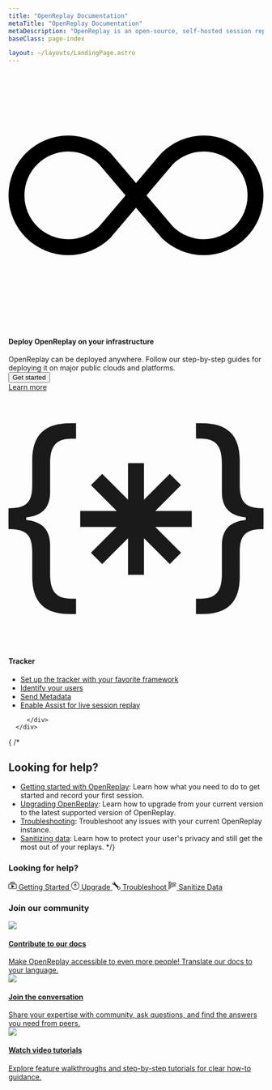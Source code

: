 ```yaml
---
title: "OpenReplay Documentation"
metaTitle: "OpenReplay Documentation"
metaDescription: "OpenReplay is an open-source, self-hosted session replay stack that let’s you see what users do on your web app, helping you troubleshoot issues faster."
baseClass: page-index

layout: ~/layouts/LandingPage.astro
---
```




<div class="col-span-12 card">
   <div class="relative border text-left">
      <div class="relative flex flex-col gap-6">
         <div class="flex items-center gap-3">
            <div class="shrink-0 theme-icon w-8 h-8 flex items-center justify-center rounded">
               <svg xmlns="http://www.w3.org/2000/svg" fill="var(--theme-accent-full)" class="bi bi-infinity" viewBox="0 0 16 16">
                  <path d="M5.68 5.792 7.345 7.75 5.681 9.708a2.75 2.75 0 1 1 0-3.916ZM8 6.978 6.416 5.113l-.014-.015a3.75 3.75 0 1 0 0 5.304l.014-.015L8 8.522l1.584 1.865.014.015a3.75 3.75 0 1 0 0-5.304l-.014.015L8 6.978Zm.656.772 1.663-1.958a2.75 2.75 0 1 1 0 3.916L8.656 7.75Z"/>
               </svg>
            </div>
            <h4>Deploy OpenReplay on your infrastructure</h4>
         </div>
         <span class="flex-grow">OpenReplay can be deployed anywhere. Follow our step-by-step guides for deploying it on major public clouds and platforms.</span>
      </div>
      <div class="mt-6">
         <div class="hidden">
            <button class="relative inline-flex items-center space-x-2 text-center rounded px-3 py-2" type="button">
            <span class="truncate">Get started</span>
            </button>
         </div>
         <div class="grid grid-cols-2 md:grid-cols-4 gap-3 md:gap-4">
            <IconText url="/deployment/deploy-aws" title="AWS" />
            <IconText url="/deployment/deploy-azure" title="Azure" />
            <IconText url="/deployment/deploy-gcp" title="GCP" />
            <IconText url="/deployment/deploy-digitalocean" title="Digital Ocean" />
         </div>
      </div>
      <div class="flex justify-start mt-5">
         <a class="block text-center w-fit learn-more" href="/deployment/"> Learn more </a>
    </div>
   </div>
</div>

<div class="col-span-12 card">
   <div class="relative border text-left">
      <div class="relative flex flex-col gap-6">
         <div class="flex items-center gap-3">
            <div class="shrink-0 theme-icon w-8 h-8 flex items-center justify-center rounded">
               <svg xmlns="http://www.w3.org/2000/svg" fill="currentColor" class="bi bi-braces-asterisk" viewBox="0 0 16 16">
  <path fill-rule="evenodd" d="M1.114 8.063V7.9c1.005-.102 1.497-.615 1.497-1.6V4.503c0-1.094.39-1.538 1.354-1.538h.273V2h-.376C2.25 2 1.49 2.759 1.49 4.352v1.524c0 1.094-.376 1.456-1.49 1.456v1.299c1.114 0 1.49.362 1.49 1.456v1.524c0 1.593.759 2.352 2.372 2.352h.376v-.964h-.273c-.964 0-1.354-.444-1.354-1.538V9.663c0-.984-.492-1.497-1.497-1.6ZM14.886 7.9v.164c-1.005.103-1.497.616-1.497 1.6v1.798c0 1.094-.39 1.538-1.354 1.538h-.273v.964h.376c1.613 0 2.372-.759 2.372-2.352v-1.524c0-1.094.376-1.456 1.49-1.456v-1.3c-1.114 0-1.49-.362-1.49-1.456V4.352C14.51 2.759 13.75 2 12.138 2h-.376v.964h.273c.964 0 1.354.444 1.354 1.538V6.3c0 .984.492 1.497 1.497 1.6ZM7.5 11.5V9.207l-1.621 1.621-.707-.707L6.792 8.5H4.5v-1h2.293L5.172 5.879l.707-.707L7.5 6.792V4.5h1v2.293l1.621-1.621.707.707L9.208 7.5H11.5v1H9.207l1.621 1.621-.707.707L8.5 9.208V11.5h-1Z"/>
</svg>
            </div>
            <h4>Tracker</h4>
         </div>
      </div>
      <div class="mt-4">
         <div class="">
            <ul>
               <li>
                  <a href="/using-or/">Set up the tracker with your favorite framework</a>
               </li>
               <li>
                  <a href="/installation/identify-user/">Identify your users </a>
               </li>
               <li>
                  <a href="/installation/metadata/">Send Metadata</a>
               </li>
               <li>
                  <a href="/plugins/assist/">Enable Assist for live session replay</a>
               </li>
            </ul>


         </div>
      </div>
 
   </div>
</div>


{
/* 
## Looking for help?
 - [Getting started with OpenReplay](/getting-started/): Learn how what you need to do to get started and record your first session.
- [Upgrading OpenReplay](/deployment/upgrade/): Learn how to upgrade from your current version to the latest supported version of OpenReplay.
- [Troubleshooting](/troubleshooting): Troubleshoot any issues with your current OpenReplay instance.
- [Sanitizing data](/installation/sanitize-data/): Learn how to protect your user's privacy and still get the most out of your replays.
*/}

<div class="card gradient-bg">
   <h3 class="mb-4">Looking for help?</h3>
   <div class="grid grid-cols-4 grid-flow-col gap-4 pt mt-4">
   <a href="/getting-started/" class="card flex flex-col justify-center p-2 py-4 gap-2 no-decoration">
      <svg xmlns="http://www.w3.org/2000/svg" width="16" height="16" fill="currentColor" class="bi bi-collection-play" viewBox="0 0 16 16"><path d="M2 3a.5.5 0 0 0 .5.5h11a.5.5 0 0 0 0-1h-11A.5.5 0 0 0 2 3zm2-2a.5.5 0 0 0 .5.5h7a.5.5 0 0 0 0-1h-7A.5.5 0 0 0 4 1zm2.765 5.576A.5.5 0 0 0 6 7v5a.5.5 0 0 0 .765.424l4-2.5a.5.5 0 0 0 0-.848l-4-2.5z"></path><path d="M1.5 14.5A1.5 1.5 0 0 1 0 13V6a1.5 1.5 0 0 1 1.5-1.5h13A1.5 1.5 0 0 1 16 6v7a1.5 1.5 0 0 1-1.5 1.5h-13zm13-1a.5.5 0 0 0 .5-.5V6a.5.5 0 0 0-.5-.5h-13A.5.5 0 0 0 1 6v7a.5.5 0 0 0 .5.5h13z"></path></svg>
      <span>Getting Started</span>
   </a>
   <a href="/deployment/upgrade/" class="card flex flex-col justify-center p-2 py-4 gap-2 no-decoration">
      <svg xmlns="http://www.w3.org/2000/svg" width="16" height="16" fill="currentColor" class="bi bi-arrow-up-circle" viewBox="0 0 16 16"> <path fill-rule="evenodd" d="M1 8a7 7 0 1 0 14 0A7 7 0 0 0 1 8zm15 0A8 8 0 1 1 0 8a8 8 0 0 1 16 0zm-7.5 3.5a.5.5 0 0 1-1 0V5.707L5.354 7.854a.5.5 0 1 1-.708-.708l3-3a.5.5 0 0 1 .708 0l3 3a.5.5 0 0 1-.708.708L8.5 5.707V11.5z"/></svg>
      <span>Upgrade</span>
   </a>
   <a href="/troubleshooting" class="card flex flex-col justify-center p-2 py-4 gap-2 no-decoration">
      <svg xmlns="http://www.w3.org/2000/svg" width="16" height="16" fill="currentColor" class="bi bi-wrench" viewBox="0 0 16 16"> <path d="M.102 2.223A3.004 3.004 0 0 0 3.78 5.897l6.341 6.252A3.003 3.003 0 0 0 13 16a3 3 0 1 0-.851-5.878L5.897 3.781A3.004 3.004 0 0 0 2.223.1l2.141 2.142L4 4l-1.757.364L.102 2.223zm13.37 9.019.528.026.287.445.445.287.026.529L15 13l-.242.471-.026.529-.445.287-.287.445-.529.026L13 15l-.471-.242-.529-.026-.287-.445-.445-.287-.026-.529L11 13l.242-.471.026-.529.445-.287.287-.445.529-.026L13 11l.471.242z"/></svg>
      <span>Troubleshoot</span>
   </a>
   <a href="/installation/sanitize-data/" class="card flex flex-col justify-center p-2 py-4 gap-2 no-decoration">
      <svg xmlns="http://www.w3.org/2000/svg" width="16" height="16" fill="currentColor" class="bi bi-body-text" viewBox="0 0 16 16"> <path fill-rule="evenodd" d="M0 .5A.5.5 0 0 1 .5 0h4a.5.5 0 0 1 0 1h-4A.5.5 0 0 1 0 .5Zm0 2A.5.5 0 0 1 .5 2h7a.5.5 0 0 1 0 1h-7a.5.5 0 0 1-.5-.5Zm9 0a.5.5 0 0 1 .5-.5h5a.5.5 0 0 1 0 1h-5a.5.5 0 0 1-.5-.5Zm-9 2A.5.5 0 0 1 .5 4h3a.5.5 0 0 1 0 1h-3a.5.5 0 0 1-.5-.5Zm5 0a.5.5 0 0 1 .5-.5h5a.5.5 0 0 1 0 1h-5a.5.5 0 0 1-.5-.5Zm7 0a.5.5 0 0 1 .5-.5h3a.5.5 0 0 1 0 1h-3a.5.5 0 0 1-.5-.5Zm-12 2A.5.5 0 0 1 .5 6h6a.5.5 0 0 1 0 1h-6a.5.5 0 0 1-.5-.5Zm8 0a.5.5 0 0 1 .5-.5h5a.5.5 0 0 1 0 1h-5a.5.5 0 0 1-.5-.5Zm-8 2A.5.5 0 0 1 .5 8h5a.5.5 0 0 1 0 1h-5a.5.5 0 0 1-.5-.5Zm7 0a.5.5 0 0 1 .5-.5h7a.5.5 0 0 1 0 1h-7a.5.5 0 0 1-.5-.5Zm-7 2a.5.5 0 0 1 .5-.5h8a.5.5 0 0 1 0 1h-8a.5.5 0 0 1-.5-.5Zm0 2a.5.5 0 0 1 .5-.5h4a.5.5 0 0 1 0 1h-4a.5.5 0 0 1-.5-.5Zm0 2a.5.5 0 0 1 .5-.5h2a.5.5 0 0 1 0 1h-2a.5.5 0 0 1-.5-.5Z"/> </svg>
      <span>Sanitize Data</span>
   </a>
   </div>
</div>

<div class="grid grid-cols-1 md:grid-cols-12 gap-6">
    <ORCard 
        url="/plugins/" 
        title="Plugins" 
        description="Integrate with other libraries and keep track of your app's state with plugins like Redux and Pinia." 
        width="50"
    />
   <ORCard 
        url="/integrations/" 
        title="Integrations" 
        description="Integrate OpenReplay into your workflows to streamline your data management and improve collaboration."
        width="50"
    />
    <ORCard 
        url="/configuration/" 
        title="Administration"
        description="Extend your OpenReplay instance by setting up external storage, delete recording from the database and securing your installation."
        width="50"
    />
    <ORCard 
        url="/install/" 
        title="How-Tos"
        description="Perform advanced operations with OpenReplay. Upload sourcemaps, send custom events and report application errors"
        width="50"
    />

</div>

<div class="card">
   <h3>Join our community</h3>
 <div class="grid grid-cols-12 gap-5 pt-4">
    <a class="card col-span-12 md:col-span-4 hover-bg" href="https://github.com/openreplay/documentation">
            <div class="relative flex flex-col gap-4 p-4">
                <div class="flex items-top gap-3">
                    <div class="shrink-0 w-7 h-7 flex items-center justify-center rounded  border-0">
                    <img class="border-0 w-7" src="/landing-icons/icn-edit.svg" /></div>
                    <h4>Contribute to our docs</h4>
                </div>
                <span class="flex-grow text-sm">Make OpenReplay accessible to even more people! Translate our docs to your language. </span>
        </div>
    </a>
   <a class="card col-span-12 md:col-span-4 bg-slack hover-bg" href="https://openreplay.slack.com/">
            <div class="relative flex flex-col gap-4 p-4">
                <div class="flex items-top gap-3">
                    <div class="shrink-0 w-8 h-8 flex items-center justify-center rounded  border-0">
                    <img class="border-0 w-8" src="/landing-icons/icn-slack.svg" /></div>
                    <h4>Join the conversation</h4>
                </div>
                <span class="flex-grow text-sm">Share your expertise with community, ask questions, and find the answers you need from peers.</span>
            </div>
    </a>
    <a class="card col-span-12 md:col-span-4 bg-youtube hover-bg" href="https://www.youtube.com/@openreplay">
            <div class="relative flex flex-col gap-4 p-4">
                <div class="flex items-top gap-3">
                    <div class="shrink-0 w-8 h-8 flex items-center justify-center rounded border-0">
                    <img class="border-0 w-8" src="/landing-icons/icn-youtube.svg" /></div>
                    <h4>Watch video tutorials</h4>
                </div>
                <span class="flex-grow text-sm">Explore feature walkthroughs and step-by-step tutorials for clear how-to guidance.</span>
            </div>
    </a>
</div>
</div>